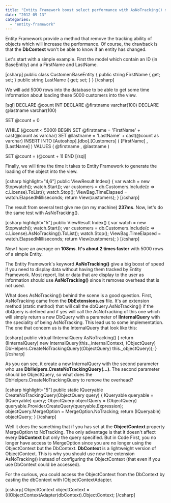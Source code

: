```yaml
---
title: "Entity Framework boost select performance with AsNoTracking() method"
date: "2012-09-13"
categories: 
  - "entity-framework"
---
```


Entity Framework provide a method that remove the tracking ability of objects which will increase the performance. Of course, the drawback is that the **DbContext** won't be able to know if an entity has changed.

Let's start with a simple example. First the model which contain an ID (in BaseEntity) and a FirstName and LastName.

\[csharp\] public class Customer:BaseEntity { public string FirstName { get; set; } public string LastName { get; set; } } \[/csharp\]

We will add 5000 rows into the database to be able to get some time information about loading these 5000 customers into the view.

\[sql\] DECLARE @count INT DECLARE @firstname varchar(100) DECLARE @lastname varchar(100)

SET @count = 0

WHILE (@count < 5000) BEGIN SET @firstname = 'FirstName' + cast(@count as varchar) SET @lastname = 'LastName' + cast(@count as varchar) INSERT INTO \[Autoshop\].\[dbo\].\[Customers\] ( \[FirstName\] ,\[LastName\] ) VALUES ( @firstname , @lastname )

SET @count = (@count + 1) END \[/sql\]

Finally, we will time the time it takes to Entity Framework to generate the loading of the object into the view.

\[csharp highlight="4,6"\] public ViewResult Index() { var watch = new Stopwatch(); watch.Start(); var customers = db.Customers.Include(c => c.License).ToList(); watch.Stop(); ViewBag.TimeElapsed = watch.ElapsedMilliseconds; return View(customers); } \[/csharp\]

The result from several test give me (on my machine) **237ms**. Now, let's do the same test with AsNoTracking().

\[csharp highlight="5"\] public ViewResult Index() { var watch = new Stopwatch(); watch.Start(); var customers = db.Customers.Include(c => c.License).AsNoTracking().ToList(); watch.Stop(); ViewBag.TimeElapsed = watch.ElapsedMilliseconds; return View(customers); } \[/csharp\]

Now I have an average on **108ms**. **It's about 2 times faster** with 5000 rows of a simple Entity.

The Entity Framework's keyword **AsNoTracking()** give a big boost of speed if you need to display data without having them tracked by Entity Framework. Most report, list or data that are display to the user as information should use **AsNoTracking()** since it removes overhead that is not used.

What does AsNoTracking() behind the scene is a good question. First, AsNoTracking came from the **DbExtensions.cs** file. It's an extension method (static method) that will call the dbQuery.AsNoTracking() if the dbQuery is defined and if yes will call the AsNoTracking of this one which will simply return a new DbQuery with a parameter of **IInternalQuery** with the speciality of being AsNoTracking. This lead us to some implementation. The one that concern us is the InternalQuery that look like this:

\[csharp\] public virtual IInternalQuery<TElement> AsNoTracking() { return (IInternalQuery<TElement>) new InternalQuery<TElement>(this.\_internalContext, (ObjectQuery) DbHelpers.CreateNoTrackingQuery((ObjectQuery) this.\_objectQuery)); } \[/csharp\]

As you can see, it create a new InternalQuery with the second parameter who use **DbHelpers.CreateNoTrackingQuery(...)**. The second parameter should be ObjectQuery, so what does the DbHelpers.CreateNoTrackingQuery to remove the overhead?

\[csharp highlight="5"\] public static IQueryable CreateNoTrackingQuery(ObjectQuery query) { IQueryable queryable = (IQueryable) query; ObjectQuery objectQuery = (ObjectQuery) queryable.Provider.CreateQuery(queryable.Expression); objectQuery.MergeOption = MergeOption.NoTracking; return (IQueryable) objectQuery; } \[/csharp\]

Well it does the samething that if you has set at the **ObjectContext** property MergeOption to NoTracking. The only advantage is that it doesn't affect every **DbContext** but only the query specified. But in Code First, you no longer have access to MergeOption since you are no longer using the ObjectContext but the DbContext. **DbContext** is a lightweight version of ObjectContext. This is why you should use now the extension AsNoTracking() instead of configuring the ObjectContext (that even if you use DbContext could be accessed).

For the curious, you could access the ObjectContext from the DbContext by casting the dbContext with IObjectContextAdapter.

\[csharp\] ObjectContext objectContext = ((IObjectContextAdapter)dbContext).ObjectContext; \[/csharp\]
